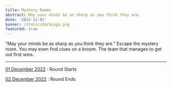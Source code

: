 ```yaml
---
title: Mystery Rooms
abstract: May your minds be as sharp as you think they are.
date: '2022-12-01'
banner: /static/darkLogo.png
featured: true
---
```


“May your minds be as sharp as you think they are.”
Escape the mystery room. You may even find clues on
a broom. The team that manages to get out first wins.

---

<u>01 December 2022</u> : Round Starts

<u>02 December 2022</u> : Round Ends
